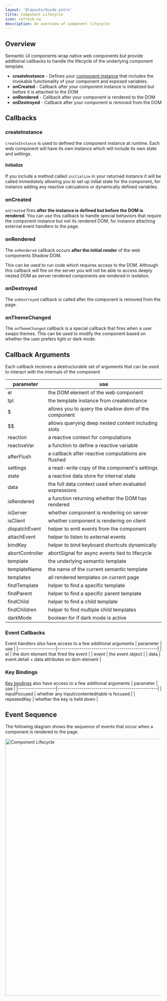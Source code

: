 ```yaml
---
layout: '@layouts/Guide.astro'
title: Component Lifecycle
icon: refresh-cw
description: An overview of component lifecycle
---
```



## Overview

Semantic UI components wrap native web components but provide additional callbacks to handle the lifecycle of the underlying component template.

* **createInstance** - Defines your [component instance](/component/instance) that includes the invokable functionality of your component and exposed variables.
* **onCreated** - Callback after your component instance is initialized but before it is attached to the DOM
* **onRendered** - Callback after your component is rendered to the DOM
* **onDestroyed** - Callback after your component is removed from the DOM



## Callbacks

### createInstance

`createInstance` is used to defined the component instance at runtime. Each web component will have its own instance which will include its own state and settings.

#### Initialize

If you include a method called `initialize` in your returned instance it will be called immediately allowing you to set up initial state for the component, for instance adding any reactive calcuations or dynamically defined variables.

### onCreated

`onCreated` fires **after the instance is defined but before the DOM is rendered**. You can use this callback to handle special behaviors that require the component instance but not its rendered DOM, for instance attaching external event handlers to the page.

### onRendered

The `onRendered` callback occurs **after the initial render** of the web components Shadow DOM.

This can be used to run code which requires access to the DOM. Although this callback will fire on the server you will not be able to access deeply nested DOM as server rendered components are rendered in isolation.

### onDestroyed

The `onDestroyed` callback is called after the component is removed from the page.

### onThemeChanged

The `onThemeChanged` callback is a special callback that fires when a user swaps themes. This can be used to modify the component based on whether the user prefers light or dark mode.

## Callback Arguments

Each callback receives a destructurable set of arguments that can be used to interact with the internals of the component

| parameter         | use                                                   |
|-------------------|-------------------------------------------------------|
| el                | the DOM element of the web component                  |
| tpl               | the template instance from createInstance             |
| $                 | allows you to query the shadow dom of the component   |
| $$                | allows querying deep nested content including slots   |
| reaction          | a reactive context for computations                   |
| reactiveVar       | a function to define a reactive variable              |
| afterFlush        | a callback after reactive computations are flushed    |
| settings          | a read-write copy of the component's settings         |
| state             | a reactive data store for internal state              |
| data              | the full data context used when evaluated expressions |
| isRendered        | a function returning whether the DOM has rendered     |
| isServer          | whether component is rendering on server              |
| isClient          | whether component is rendering on client              |
| dispatchEvent     | helper to emit events from the component              |
| attachEvent       | helper to listen to external events                   |
| bindKey           | helper to bind keyboard shortcuts dynamically         |
| abortController   | abortSignal for async events tied to lifecycle        |
| template          | the underlying semantic template                      |
| templateName      | the name of the current semantic template             |
| templates         | all rendered templates on current page                |
| findTemplate      | helper to find a specific template                    |
| findParent        | helper to find a specific parent template             |
| findChild         | helper to find a child template                       |
| findChildren      | helper to find multiple child templates               |
| darkMode          | boolean for if dark mode is active                    |

### Event Callbacks

Event handlers also have access to a few additional arguments
| parameter         | use                                              |
|-------------------|--------------------------------------------------|
| el                | the dom element that fired the event             |
| event             | the event object                                 |
| data              | event.detail + data attributes on dom element    |

### Key Bindings

[Key bindings](/components/keys) also have access to a few additional arguments
| parameter         | use                                              |
|-------------------|--------------------------------------------------|
| inputFocused      | whether any input/contenteditable is focused     |
| repeatedKey       | whether the key is held down                     |

## Event Sequence

The following diagram shows the sequence of events that occur when a component is rendered to the page.

<Image src={lifecycleImage} alt="Component Lifecycle" width="826" loading="eager"></Image>
